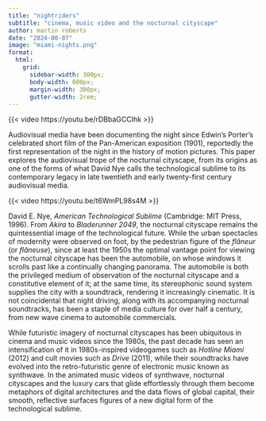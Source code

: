 ```yaml
---
title: "nightriders"
subtitle: "cinema, music video and the nocturnal cityscape"
author: martin roberts
date: "2024-08-07"
image: "miami-nights.png"
format:
  html:
    grid:
      sidebar-width: 300px;
      body-width: 600px;
      margin-width: 300px;
      gutter-width: 2rem;
---
```


{{< video https://youtu.be/rDBbaGCCIhk >}}

Audiovisual media have been documenting the night since Edwin’s Porter’s celebrated short film of the Pan-American exposition (1901), reportedly the first representation of the night in the history of motion pictures. This paper explores the audiovisual trope of the nocturnal cityscape, from its origins as one of the forms of what David Nye calls the technological sublime to its contemporary legacy in late twentieth and early twenty-first century audiovisual media.

:::{.column-margin}
{{< video https://youtu.be/t6WmPL98s4M >}}
:::

[David E. Nye, *American Technological Sublime* (Cambridge: MIT Press, 1996).]{.aside} 
From *Akira* to *Bladerunner 2049*, the nocturnal cityscape remains the quintessential image of the technological future. While the urban spectacles of modernity were observed on foot, by the pedestrian figure of the *flâneur* (or *flâneuse*), since at least the 1950s the optimal vantage point for viewing the nocturnal cityscape has been the automobile, on whose windows it scrolls past like a continually changing panorama. The automobile is both the privileged medium of observation of the nocturnal cityscape and a constitutive element of it; at the same time, its stereophonic sound system supplies the city with a soundtrack, rendering it increasingly cinematic. It is not coincidental that night driving, along with its accompanying  nocturnal soundtracks, has been a staple of media culture for over half a century, from new wave cinema to automobile commercials.

While futuristic imagery of nocturnal cityscapes has been ubiquitous in cinema and music videos since the 1980s, the past decade has seen an intensification of it in 1980s-inspired videogames such as *Hotline Miami* (2012) and cult movies such as *Drive* (2011), while their soundtracks have evolved into the retro-futuristic genre of electronic music known as synthwave. In the animated music videos of synthwave, nocturnal cityscapes and the luxury cars that glide effortlessly through them become metaphors of digital architectures and the data flows of global capital, their smooth, reflective surfaces figures of a new digital form of the technological sublime.